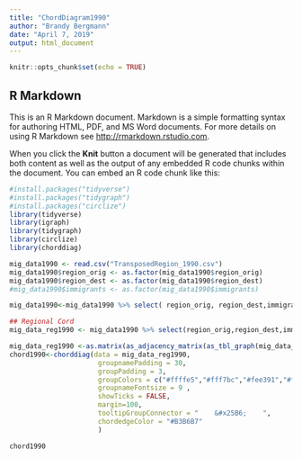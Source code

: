 ```yaml
---
title: "ChordDiagram1990"
author: "Brandy Bergmann"
date: "April 7, 2019"
output: html_document
---
```


```r
knitr::opts_chunk$set(echo = TRUE)
```

## R Markdown

This is an R Markdown document. Markdown is a simple formatting syntax for authoring HTML, PDF, and MS Word documents. For more details on using R Markdown see <http://rmarkdown.rstudio.com>.

When you click the **Knit** button a document will be generated that includes both content as well as the output of any embedded R code chunks within the document. You can embed an R code chunk like this:

```r
#install.packages("tidyverse")
#install.packages("tidygraph")
#install.packages("circlize")
library(tidyverse)
library(igraph)
library(tidygraph)
library(circlize)
library(chorddiag)
```

```r
mig_data1990 <- read.csv("TransposedRegion_1990.csv")
mig_data1990$region_orig <- as.factor(mig_data1990$region_orig)
mig_data1990$region_dest <- as.factor(mig_data1990$region_dest)
#mig_data1990$immigrants <- as.factor(mig_data1990$immigrants)
```

```r
mig_data1990<-mig_data1990 %>% select( region_orig, region_dest,immigrants )
```

```r

## Regional Cord
mig_data_reg1990 <- mig_data1990 %>% select(region_orig,region_dest,immigrants)
```

```r
mig_data_reg1990 <-as.matrix(as_adjacency_matrix(as_tbl_graph(mig_data_reg1990),attr="immigrants"))
chord1990<-chorddiag(data = mig_data_reg1990,
                      groupnamePadding = 30,
                      groupPadding = 3,
                      groupColors = c("#ffffe5","#fff7bc","#fee391","#fec44f","#fe9929","#ec7014","#cc4c02","#8c2d04"),
                      groupnameFontsize = 9 ,
                      showTicks = FALSE,
                      margin=100,
                      tooltipGroupConnector = "    &#x25B6;    ",
                      chordedgeColor = "#B3B6B7"
                      )

chord1990
```